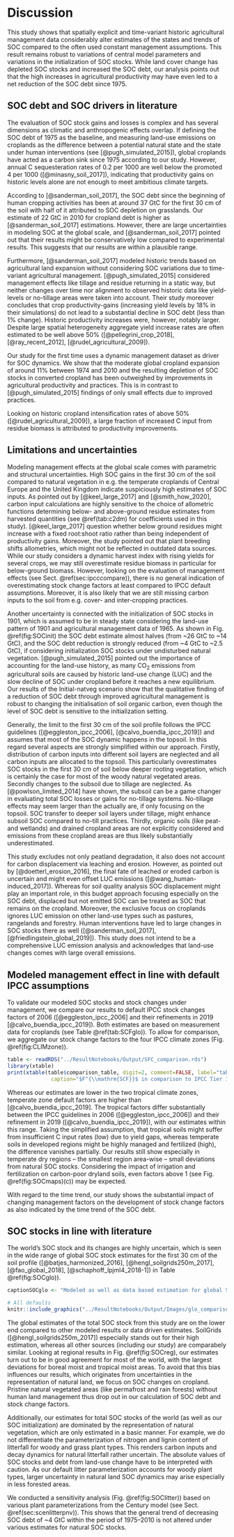 # Discussion

This study shows that spatially explicit and time-variant historic agricultural management data considerably alter estimates of the states and trends of SOC compared to the often used constant management assumptions. This result remains robust to variations of central model parameters and variations in the initialization of SOC stocks. While land cover change has depleted SOC stocks and increased the SOC debt, our analysis points out that the high increases in agricultural productivity may have even led to a net reduction of the SOC debt since 1975.

## SOC debt and SOC drivers in literature

The evaluation of SOC stock gains and losses is complex and has several dimensions as climatic and anthropogenic effects overlap. If defining the SOC debt of 1975 as the baseline, and measuring land-use emissions on croplands as the difference between a potential natural state and the state under human interventions (see [@pugh_simulated_2015]), global croplands have acted as a carbon sink since 1975 according to our study. However, annual C sequesteration rates of 0.2 per 1000 are well below the promoted 4 per 1000 ([@minasny_soil_2017]), indicating that productivity gains on historic levels alone are not enough to meet ambitious climate targets. 

According to [@sanderman_soil_2017], the SOC debt since the beginning of human cropping activities has been at around 37 GtC for the first 30 cm of the soil with half of it attributed to SOC depletion on grasslands. Our estimate of 22 GtC in 2010 for cropland debt is higher as [@sanderman_soil_2017] estimations. However, there are large uncertainties in modeling SOC at the global scale, and [@sanderman_soil_2017] pointed out that their results might be conservatively low compared to experimental results. This suggests that our results are within a plausible range.

Furthermore, [@sanderman_soil_2017] modeled historic trends based on agricultural land expansion without considering SOC variations due to time-variant agricultural management. [@pugh_simulated_2015] considered management effects like tillage and residue returning in a static way, but neither changes over time nor alignment to observed historic data like yield-levels or no-tillage areas were taken into account. Their study moreover concludes that crop productivity-gains (increasing yield levels by 18% in their simulations) do not lead to a substantial decline in SOC debt (less than 1% change). Historic productivity increases were, however, notably larger. Despite large spatial heterogeneity aggregate yield increase rates are often estimated to be well above 50% ([@pellegrini_crop_2018], [@ray_recent_2012], [@rudel_agricultural_2009]).

Our study for the first time uses a dynamic management dataset as driver for SOC dynamics. We show that the moderate global cropland expansion of around 11% between 1974 and 2010 and the resulting depletion of SOC stocks in converted cropland has been outweighed by improvements in agricultural productivity and practices. This is in contrast to [@pugh_simulated_2015] findings of only small effects due to improved practices.

Looking on historic cropland intensification rates of above 50% ([@rudel_agricultural_2009]), a large fraction of increased C input from residue biomass is attributed to productivity improvements.  

## Limitations and uncertainties

Modeling management effects at the global scale comes with parametric and structural uncertainties. High SOC gains in the first 30 cm of the soil compared to natural vegetation in e.g. the temperate croplands of Central Europe and the United Kingdom indicate suspiciously high estimates of SOC inputs. As pointed out by [@keel_large_2017] and [@smith_how_2020], carbon input calculations are highly sensitive to the choice of allometric functions determining below- and above-ground residue estimates from harvested quantities (see \@ref(tab:c2dm) for coefficients used in this study). [@keel_large_2017] question whether below ground residues might increase with a fixed root:shoot ratio rather than being independent of productivity gains. Moreover, the study pointed out that plant breeding shifts allometries, which might not be reflected in outdated data sources. While our study considers a dynamic harvest index with rising yields for several crops, we may still overestimate residue biomass in particular for below-ground biomass. However, looking on the evaluation of management effects (see Sect. \@ref(sec:ipcccompare)), there is no general indication of overestimating stock change factors at least compared to IPCC default assumptions. Moreover, it is also likely that we are still missing carbon inputs to the soil from e.g. cover- and inter-cropping practices.

Another uncertainty is connected with the initialization of SOC stocks in 1901, which is assumed to be in steady state considering the land-use pattern of 1901 and agricultural management data of 1965. As shown in Fig. \@ref(fig:SOCinit) the SOC debt estimate almost halves (from ~26 GtC to ~14 GtC), and the SOC debt reduction is strongly reduced (from ~4 GtC to ~2.5 GtC), if considering initialization SOC stocks under undisturbed natural vegetation. [@pugh_simulated_2015] pointed out the importance of accounting for the land-use history, as many CO~2~ emissions from agricultural soils are caused by historic land-use change (LUC) and the slow decline of SOC under cropland before it reaches a new equilibrium. Our results of the Initial-natveg scenario show that the qualitative finding of a reduction of SOC debt through improved agricultural management is robust to changing the initialisation of soil organic carbon, even though the level of SOC debt is sensitive to the initialization setting.

Generally, the limit to the first 30 cm of the soil profile follows the IPCC guidelines ([@eggleston_ipcc_2006], [@calvo_buendia_ipcc_2019]) and assumes that most of the SOC dynamic happens in the topsoil. In this regard several aspects are strongly simplified within our approach. Firstly, distribution of carbon inputs into different soil layers are neglected and all carbon inputs are allocated to the topsoil. This particularly overestimates SOC stocks in the first 30 cm of soil below deeper rooting vegetation, which is certainly the case for most of the woody natural vegetated areas. Secondly changes to the subsoil due to tillage are neglected. As [@powlson_limited_2014] have shown, the subsoil can be a game changer in evaluating total SOC losses or gains for no-tillage systems. No-tillage effects may seem larger than the actually are, if only focusing on the topsoil. SOC transfer to deeper soil layers under tillage, might enhance subsoil SOC compared to no-till practices. Thirdly, organic soils (like peat- and wetlands) and drained cropland areas are not explicitly considered and emissions from these cropland areas are thus likely substantially underestimated. 

This study excludes not only peatland degradation, it also does not account for carbon displacement via leaching and erosion. However, as pointed out by [@doetterl_erosion_2016], the final fate of leached or eroded carbon is uncertain and might even offset LUC emissions ([@wang_human-induced_2017]). Whereas for soil quality analysis SOC displacement might play an important role, in this budget approach focusing especially on the SOC debt, displaced but not emitted SOC can be treated as SOC that remains on the cropland.
Moreover, the exclusive focus on croplands ignores LUC emission on other land-use types such as pastures, rangelands and forestry. Human interventions have led to large changes in SOC stocks there as well ([@sanderman_soil_2017],[@friedlingstein_global_2019]). This study does not intend to be a comprehensive LUC emission analysis and acknowledges that land-use changes comes with large overall emissions.

## Modeled management effect in line with default IPCC assumptions {#sec:ipcccompare}

To validate our modeled SOC stocks and stock changes under management, we compare our results to default IPCC stock changes factors of 2006 ([@eggleston_ipcc_2006] and their refinements in 2019 [@calvo_buendia_ipcc_2019]). Both estimates are based on measurement data for croplands (see Table \@ref(tab:SCFglo)). To allow for comparison, we aggregate our stock change factors to the four IPCC climate zones (Fig. \@ref(fig:CLIMzone)).

```r
table <- readRDS("../ResultNotebooks/Output/SFC_comparison.rds")
library(xtable)
print(xtable(table$comparison_table, digit=2, comment=FALSE, label="tab:SCFglo", 
              caption="$F^{\\mathrm{SCF}}$ in comparison to IPCC Tier 1 default factors: Stock change factors are in good agreement with the default values of the IPCC in general. For the tropical regions the assumptions changed notablly from the guidelines in 2006 to the update in 2019. leaving our results in very good agreement with the old default assumptions. Default assumption are given under the assumption of medium input systems, which, considering the yield gap in mainly developing regions in the tropics, might be an overestimation and decrease $F^{\\mathrm{SCF}}$ by additional 5-8 percent. Also modelled $F^{SOC}$ have increased for all climates over time."))
```


Whereas our estimates are lower in the two tropical climate zones, temperate zone default factors are higher than [@calvo_buendia_ipcc_2019]. The tropical factors differ substantially between the IPCC guidelines in 2006 ([@eggleston_ipcc_2006]) and their refinement in 2019 ([@calvo_buendia_ipcc_2019]), with our estimates within this range.
Taking the simplified assumption, that tropical soils might suffer from insufficient C input rates (low) due to yield gaps, whereas temperate soils in developed regions might be highly managed and fertilized (high), the difference vanishes partially. Our results still show  especially in temperate dry regions -- the smallest region area-wise -- small deviations from natural SOC stocks. Considering the impact of irrigation and fertilization on carbon-poor dryland soils, even factors above 1 (see Fig. \@ref(fig:SOCmaps)(c)) may be expected. 

With regard to the time trend, our study shows the substantial impact of changing management factors on the development of stock change factors as also indicated by the time trend of the SOC debt.

## SOC stocks in line with literature

The world's SOC stock and its changes are highly uncertain, which is seen in the wide range of global SOC stock estimates for the first 30 cm of the soil profile ([@batjes_harmonized_2016], [@hengl_soilgrids250m_2017], [@fao_global_2018], [@schaphoff_lpjml4_2018-1]) in Table \@ref(fig:SOCglo)).

```r
captionSOCglo <- "Modeled as well as data based estimation for global SOC stock in GtC for the first 30 cm of soil aggregated over all land area. Note that SoilGrids, GSOC and WISE do not consider land-use as well as changes over time and rely on soil profile data gather over a long period of time. This makes it hard to pinpoint a specific year for these SOC estimations. In this context they will be compared to modeled data from LPJmL4 for potential natural vegetation and this study for the year 2010."
```

```r
# All defaults
knitr::include_graphics("../ResultNotebooks/Output/Images/glo_comparisonfigure.png")
```

The global estimates of the total SOC stock from this study are on the lower end compared to other modeled results or data driven estimates. SoilGrids ([@hengl_soilgrids250m_2017]) especially stands out for their high estimation, whereas all other sources (including our study) are comparabely similar. Looking at regional results in Fig. \@ref(fig:SOCreg), our estimates turn out to be in good agreement for most of the world, with the largest deviations for boreal moist and tropical moist areas. To avoid that this bias influences our results, which originates from uncertainties in the representation of natural land, we focus on SOC changes on cropland. Pristine natural vegetated areas (like permafrost and rain forests) without human land management thus drop out in our calculation of SOC debt and stock change factors.

Additionally, our estimates for total SOC stocks of the world (as well as our SOC initialization) are dominated by the representation of natural vegetation, which are only estimated in a basic manner. For example, we do not differentiate the parameterization of nitrogen and lignin content of litterfall for woody and grass plant types. This renders carbon inputs and decay dynamics for natural litterfall rather uncertain. The absolute values of SOC stocks and debt from land-use change have to be interpreted with caution. As our default litter parameterization accounts for woody plant types, larger uncertainty in natural land SOC dynamics may arise especially in less forested areas.

We conducted a sensitivity analysis (Fig. \@ref(fig:SOClitter)) based on various plant parameterizations from the Century model (see Sect. \@ref(sec:scenlitterpnv)). This shows that the general trend of decreasing SOC debt of ~4 GtC within the period of 1975--2010 is not altered under various estimates for natural SOC stocks.
